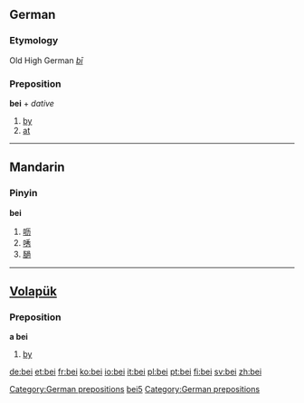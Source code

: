 ==German==
===Etymology===
Old High German ''[[bī]]''
===Preposition===
'''bei''' + ''dative''

# [[by]]
# [[at]]

[[Category:German prepositions]]

----

==Mandarin==
===Pinyin===
'''bei'''
# [[呖]]
# [[唀]]
# [[膼]]

[[Category:Pinyin|bei5]]

----

==[[Volapük]]==
===Preposition===
'''a bei'''
# [[by]]

[[Category:German prepositions]]

[[de:bei]]
[[et:bei]]
[[fr:bei]]
[[ko:bei]]
[[io:bei]]
[[it:bei]]
[[pl:bei]]
[[pt:bei]]
[[fi:bei]]
[[sv:bei]]
[[zh:bei]]